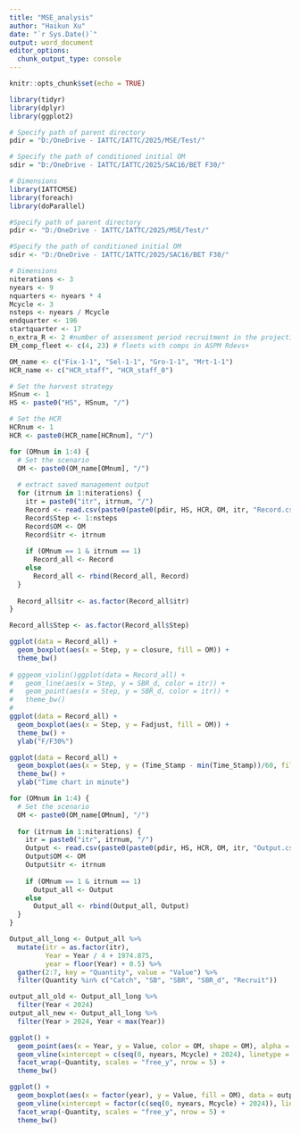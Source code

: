 ```yaml
---
title: "MSE_analysis"
author: "Haikun Xu"
date: "`r Sys.Date()`"
output: word_document
editor_options: 
  chunk_output_type: console
---
```


```r
knitr::opts_chunk$set(echo = TRUE)
```

```r

library(tidyr)
library(dplyr)
library(ggplot2)

# Specify path of parent directory
pdir = "D:/OneDrive - IATTC/IATTC/2025/MSE/Test/"

# Specify the path of conditioned initial OM
sdir = "D:/OneDrive - IATTC/IATTC/2025/SAC16/BET F30/"

# Dimensions
library(IATTCMSE)
library(foreach)
library(doParallel)

#Specify path of parent directory
pdir <- "D:/OneDrive - IATTC/IATTC/2025/MSE/Test/"

#Specify the path of conditioned initial OM
sdir <- "D:/OneDrive - IATTC/IATTC/2025/SAC16/BET F30/"

# Dimensions
niterations <- 3
nyears <- 9
nquarters <- nyears * 4
Mcycle <- 3
nsteps <- nyears / Mcycle
endquarter <- 196
startquarter <- 17
n_extra_R <- 2 #number of assessment period recruitment in the projection
EM_comp_fleet <- c(4, 23) # fleets with comps in ASPM Rdevs+

OM_name <- c("Fix-1-1", "Sel-1-1", "Gro-1-1", "Mrt-1-1")
HCR_name <- c("HCR_staff", "HCR_staff_0")

# Set the harvest strategy
HSnum <- 1
HS <- paste0("HS", HSnum, "/")

# Set the HCR
HCRnum <- 1
HCR <- paste0(HCR_name[HCRnum], "/")
```

```r
for (OMnum in 1:4) {
  # Set the scenario
  OM <- paste0(OM_name[OMnum], "/")
  
  # extract saved management output
  for (itrnum in 1:niterations) {
    itr = paste0("itr", itrnum, "/")
    Record <- read.csv(paste0(paste0(pdir, HS, HCR, OM, itr, "Record.csv")))
    Record$Step <- 1:nsteps
    Record$OM <- OM
    Record$itr <- itrnum
    
    if (OMnum == 1 & itrnum == 1)
      Record_all <- Record
    else
      Record_all <- rbind(Record_all, Record)
  }
  
  Record_all$itr <- as.factor(Record_all$itr)
}

Record_all$Step <- as.factor(Record_all$Step)

ggplot(data = Record_all) +
  geom_boxplot(aes(x = Step, y = closure, fill = OM)) +
  theme_bw()
  
# gggeom_violin()ggplot(data = Record_all) +
#   geom_line(aes(x = Step, y = SBR_d, color = itr)) +
#   geom_point(aes(x = Step, y = SBR_d, color = itr)) +
#   theme_bw()
# 
ggplot(data = Record_all) +
  geom_boxplot(aes(x = Step, y = Fadjust, fill = OM)) +
  theme_bw() +
  ylab("F/F30%")

ggplot(data = Record_all) +
  geom_boxplot(aes(x = Step, y = (Time_Stamp - min(Time_Stamp))/60, fill = OM)) +
  theme_bw() +
  ylab("Time chart in minute")
```

```r
for (OMnum in 1:4) {
  # Set the scenario
  OM <- paste0(OM_name[OMnum], "/")
  
  for (itrnum in 1:niterations) {
    itr = paste0("itr", itrnum, "/")
    Output <- read.csv(paste0(paste0(pdir, HS, HCR, OM, itr, "Output.csv")))
    Output$OM <- OM
    Output$itr <- itrnum
    
    if (OMnum == 1 & itrnum == 1)
      Output_all <- Output
    else
      Output_all <- rbind(Output_all, Output)
  }
}

Output_all_long <- Output_all %>%
  mutate(itr = as.factor(itr),
         Year = Year / 4 + 1974.875,
         year = floor(Year) + 0.5) %>%
  gather(2:7, key = "Quantity", value = "Value") %>%
  filter(Quantity %in% c("Catch", "SB", "SBR", "SBR_d", "Recruit"))

output_all_old <- Output_all_long %>%
  filter(Year < 2024)
output_all_new <- Output_all_long %>%
  filter(Year > 2024, Year < max(Year))

ggplot() +
  geom_point(aes(x = Year, y = Value, color = OM, shape = OM), alpha = 1, data = output_all_new) +
  geom_vline(xintercept = c(seq(0, nyears, Mcycle) + 2024), linetype = "dashed") +
  facet_wrap(~Quantity, scales = "free_y", nrow = 5) +
  theme_bw()

ggplot() +
  geom_boxplot(aes(x = factor(year), y = Value, fill = OM), data = output_all_new) +
  geom_vline(xintercept = factor(c(seq(0, nyears, Mcycle) + 2024)), linetype = "dashed") +
  facet_wrap(~Quantity, scales = "free_y", nrow = 5) +
  theme_bw()
```
